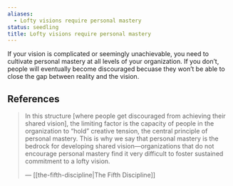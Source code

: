 ```yaml
---
aliases:
  - Lofty visions require personal mastery
status: seedling
title: Lofty visions require personal mastery
---
```

If your vision is complicated or seemingly unachievable, you need to cultivate personal mastery at all levels of your organization. If you don’t, people will eventually become discouraged becuase they won’t be able to close the gap between reality and the vision.

## References

> In this structure [where people get discouraged from achieving their shared vision], the limiting factor is the capacity of people in the organization to “hold” creative tension, the central principle of personal mastery. This is why we say that personal mastery is the bedrock for developing shared vision—organizations that do not encourage personal mastery find it very difficult to foster sustained commitment to a lofty vision.
>
> — [[the-fifth-discipline|The Fifth Discipline]]
